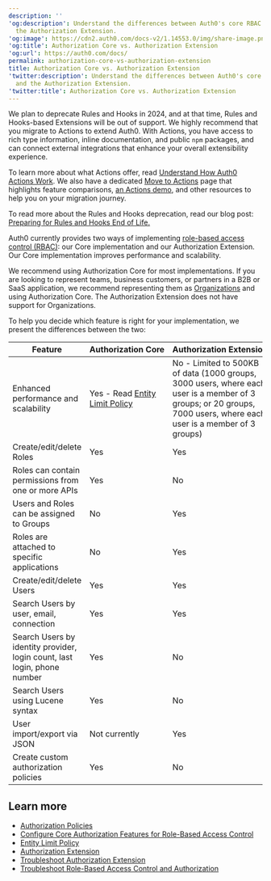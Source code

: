 ---
description: ''
'og:description': Understand the differences between Auth0's core RBAC release and
  the Authorization Extension.
'og:image': https://cdn2.auth0.com/docs-v2/1.14553.0/img/share-image.png
'og:title': Authorization Core vs. Authorization Extension
'og:url': https://auth0.com/docs/
permalink: authorization-core-vs-authorization-extension
title: Authorization Core vs. Authorization Extension
'twitter:description': Understand the differences between Auth0's core RBAC release
  and the Authorization Extension.
'twitter:title': Authorization Core vs. Authorization Extension
---
<Warning>

We plan to deprecate Rules and Hooks in 2024, and at that time, Rules and Hooks-based Extensions will be out of support. We highly recommend that you migrate to Actions to extend Auth0. With Actions, you have access to rich type information, inline documentation, and public `npm` packages, and can connect external integrations that enhance your overall extensibility experience.

To learn more about what Actions offer, read [Understand How Auth0 Actions Work](/docs/customize/actions/actions-overview). We also have a dedicated [Move to Actions](https://auth0.com/extensibility/movetoactions) page that highlights feature comparisons, [an Actions demo](https://www.youtube.com/watch?v=UesFSY1klrI), and other resources to help you on your migration journey.

To read more about the Rules and Hooks deprecation, read our blog post: [Preparing for Rules and Hooks End of Life.](https://auth0.com/blog/preparing-for-rules-and-hooks-end-of-life/)

</Warning>

Auth0 currently provides two ways of implementing [role-based access control (RBAC)](/docs/manage-users/access-control/rbac): our Core implementation and our Authorization Extension. Our Core implementation improves performance and scalability.

We recommend using Authorization Core for most implementations. If you are looking to represent teams, business customers, or partners in a B2B or SaaS application, we recommend representing them as [Organizations](/docs/manage-users/organizations/organizations-overview) and using Authorization Core. The Authorization Extension does not have support for Organizations.

To help you decide which feature is right for your implementation, we present the differences between the two:

| Feature | Authorization Core | Authorization Extension |
| --- | --- | --- |
| Enhanced performance and scalability | Yes - Read [Entity Limit Policy](/docs/troubleshoot/customer-support/operational-policies/entity-limit-policy) | No - Limited to 500KB of data (1000 groups, 3000 users, where each user is a member of 3 groups; or 20 groups, 7000 users, where each user is a member of 3 groups) |
| Create/edit/delete Roles | Yes | Yes |
| Roles can contain permissions from one or more APIs | Yes | No |
| Users and Roles can be assigned to Groups | No | Yes |
| Roles are attached to specific applications | No | Yes |
| Create/edit/delete Users | Yes | Yes |
| Search Users by user, email, connection | Yes | Yes |
| Search Users by identity provider, login count, last login, phone number | Yes | No |
| Search Users using Lucene syntax | Yes | No |
| User import/export via JSON | Not currently | Yes |
| Create custom authorization policies | Yes | No |

## Learn more

* [Authorization Policies](/docs/manage-users/access-control/authorization-policies)
* [Configure Core Authorization Features for Role-Based Access Control](/docs/manage-users/access-control/configure-core-rbac)
* [Entity Limit Policy](/docs/troubleshoot/customer-support/operational-policies/entity-limit-policy)
* [Authorization Extension](/docs/customize/extensions/authorization-extension)
* [Troubleshoot Authorization Extension](/docs/troubleshoot/authentication-issues/troubleshoot-authorization-extension)
* [Troubleshoot Role-Based Access Control and Authorization](/docs/troubleshoot/authentication-issues/troubleshoot-rbac-authorization)